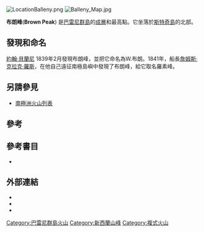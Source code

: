 {{Infobox mountain
| name = 布朗峰 (Brown Peak)
| photo =
| photo_caption =
| elevation_m = 1524
| elevation_ref = <ref name="pb">
  {{cite peakbagger
  | pid = 12354
  | name = Brown Peak, Antarctica
  | accessdate = 2010-03-14 }}</ref>
| prominence_m = 1524
| prominence_ref = <ref name="pb"/>
| location = [[斯特奇島|斯特奇島]], [[巴雷尼群島|巴雷尼群島]], [[東部南極洲|東部南極洲]]
| listing = [[Ultra_prominent_peak|Ultra]]
| map = Antarctica |relief=1
| map_caption = 
| label = 布朗峰
| map_size = 250
| label_position = top
| lat_d = 65 | lat_m = 25 | lat_s = | lat_NS = S
| long_d = 164 | long_m = 35 | long_s = | long_EW = E
| coordinates_ref = <ref name="gnis">
  {{cite gnis
  | type = antarid
  | id = 2020
  | name = Brown Peak
  | accessdate = 2010-03-14 }}</ref>
| topo =
| type = [[複式火山|複式火山]]
| age =
| last_eruption = 未知
| first_ascent =
| easiest_route =
}}

[[Image:LocationBalleny.png|thumb]]
[[Image:Balleny_Map.jpg|thumb]]

'''布朗峰'''('''Brown Peak''') 是[[巴雷尼群島|巴雷尼群島]]的[[成層|成層]]和最高點。它坐落於[[斯特奇島|斯特奇島]]的北部。

==發現和命名==
[[約翰·貝蘭尼|約翰·貝蘭尼]] 1839年2月發現布朗峰，並把它命名為W.布朗。1841年，船長[[詹姆斯·克拉克·羅斯|詹姆斯·克拉克·羅斯]]，在他自己遠征南極島嶼中發現了布朗峰，給它取名羅素峰。

==另請參見==
* [[南極洲火山列表|南極洲火山列表]]

==參考==
{{Reflist}}

==參考書目==
* {{Cite book
  | last = LeMasurier
  | first = W. E.
  | coauthors = Thomson, J. W. (eds.)
  | title = Volcanoes of the Antarctic Plate and Southern Oceans
  | publisher = [[American_Geophysical_Union|American Geophysical Union]]
  | year = 1990
  | pages = 512 pp
  | isbn = 0-87590-172-7 }}

==外部連結==
* {{Cite web
  | url = http://data.aad.gov.au/aadc/gaz/scar/display_name.cfm?gaz_id=112883
  | title = Brown Peak (New Zealand)
  | work = Composite Gazetteer of Antarctica
  | publisher = Scientific Committee on Antarctic Research
  | access-date = 2015-04-19
  | archive-date = 2012-07-08
  | archive-url = https://archive.is/20120708005500/http://data.aad.gov.au/aadc/gaz/scar/display_name.cfm?gaz_id=112883
  | dead-url = no
  }}
* {{Cite web
  | url = http://data.aad.gov.au/aadc/gaz/scar/display_name.cfm?gaz_id=122989
  | title = Brown Peak (United States)
  | work = Composite Gazetteer of Antarctica
  | publisher = Scientific Committee on Antarctic Research
  | access-date = 2015-04-19
  | archive-date = 2012-07-12
  | archive-url = https://archive.is/20120712015322/http://data.aad.gov.au/aadc/gaz/scar/display_name.cfm?gaz_id=122989
  | dead-url = no
  }}
* {{cite gvp
| vnum = 1900-012
| name = Sturge Island
}}

[[Category:巴雷尼群島火山|Category:巴雷尼群島火山]]
[[Category:新西蘭山峰|Category:新西蘭山峰]]
[[Category:複式火山|Category:複式火山]]